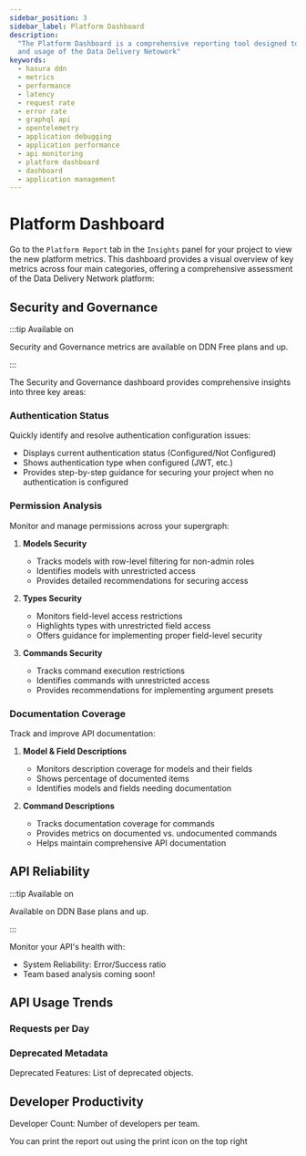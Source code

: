```yaml
---
sidebar_position: 3
sidebar_label: Platform Dashboard
description:
  "The Platform Dashboard is a comprehensive reporting tool designed to provide insights into the performance, security,
  and usage of the Data Delivery Netowork"
keywords:
  - hasura ddn
  - metrics
  - performance
  - latency
  - request rate
  - error rate
  - graphql api
  - opentelemetry
  - application debugging
  - application performance
  - api monitoring
  - platform dashboard
  - dashboard
  - application management
---
```



# Platform Dashboard

Go to the `Platform Report` tab in the `Insights` panel for your project to view the new platform metrics. This
dashboard provides a visual overview of key metrics across four main categories, offering a comprehensive assessment of
the Data Delivery Network platform:

## Security and Governance

:::tip Available on

Security and Governance metrics are available on DDN Free plans and up.

:::

The Security and Governance dashboard provides comprehensive insights into three key areas:

### Authentication Status

Quickly identify and resolve authentication configuration issues:

- Displays current authentication status (Configured/Not Configured)
- Shows authentication type when configured (JWT, etc.)
- Provides step-by-step guidance for securing your project when no authentication is configured

<Thumbnail
  src="/img/get-started/dashboard_auth.png"
  alt="The Security and Governance report showing authentication status"
  width="1000"
/>

### Permission Analysis

Monitor and manage permissions across your supergraph:

1. **Models Security**

   - Tracks models with row-level filtering for non-admin roles
   - Identifies models with unrestricted access
   - Provides detailed recommendations for securing access

2. **Types Security**

   - Monitors field-level access restrictions
   - Highlights types with unrestricted field access
   - Offers guidance for implementing proper field-level security

3. **Commands Security**
   - Tracks command execution restrictions
   - Identifies commands with unrestricted access
   - Provides recommendations for implementing argument presets

<Thumbnail
  src="/img/get-started/dashboard_permissions.png"
  alt="The Security and Governance report showing permission analysis"
  width="1000"
/>

### Documentation Coverage

Track and improve API documentation:

1. **Model & Field Descriptions**

   - Monitors description coverage for models and their fields
   - Shows percentage of documented items
   - Identifies models and fields needing documentation

2. **Command Descriptions**
   - Tracks documentation coverage for commands
   - Provides metrics on documented vs. undocumented commands
   - Helps maintain comprehensive API documentation

<Thumbnail
  src="/img/get-started/dashboard_docs.png"
  alt="The Security and Governance report showing documentation coverage"
  width="1000"
/>

## API Reliability

:::tip Available on

Available on DDN Base plans and up.

:::

Monitor your API's health with:

- System Reliability: Error/Success ratio
- Team based analysis coming soon!

<Thumbnail
  src="/img/get-started/dashboard_reliability.png"
  alt="The API Reliability dashboard showing success rate and error metrics"
  width="1000"
/>

## API Usage Trends

### Requests per Day

<Thumbnail src="/img/get-started/dashboard_request_trend.png" alt="x" width="1000" />

### Deprecated Metadata

Deprecated Features: List of deprecated objects.

<Thumbnail src="/img/get-started/dashboard_usage.png" alt="x" width="1000" />

## Developer Productivity

Developer Count: Number of developers per team.

<Thumbnail src="/img/get-started/dashboard_productivity.png" alt="x" width="1000" />

You can print the report out using the print icon on the top right

<Thumbnail src="/img/get-started/dashboard_print.png" alt="x" width="1000" />
